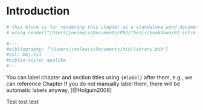 # Introduction {#intro}
``` r
# this block is for rendering this chapter as a standalone word document
# using render("/Users/joelewis/Documents/PhD/Thesis/bookdown/01-intro.Rmd", output_format = "word_document")

#---
#bibliography: ["/Users/joelewis/Documents/bib/library.bib"]
#csl: bmj.csl
#biblio-style: apalike
#---

```


You can label chapter and section titles using `{#label}` after them, e.g., we can reference Chapter  If you do not manually label them, there will be automatic labels anyway, [@Holguin2008]

Test test test